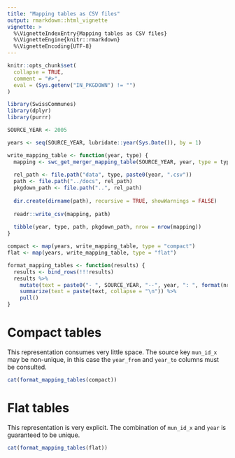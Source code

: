 ```yaml
---
title: "Mapping tables as CSV files"
output: rmarkdown::html_vignette
vignette: >
  %\VignetteIndexEntry{Mapping tables as CSV files}
  %\VignetteEngine{knitr::rmarkdown}
  %\VignetteEncoding{UTF-8}
---
```


```r
knitr::opts_chunk$set(
  collapse = TRUE,
  comment = "#>",
  eval = (Sys.getenv("IN_PKGDOWN") != "")
)
```

```r
library(SwissCommunes)
library(dplyr)
library(purrr)
```

```r
SOURCE_YEAR <- 2005

years <- seq(SOURCE_YEAR, lubridate::year(Sys.Date()), by = 1)

write_mapping_table <- function(year, type) {
  mapping <- swc_get_merger_mapping_table(SOURCE_YEAR, year, type = type)
  
  rel_path <- file.path("data", type, paste0(year, ".csv"))
  path <- file.path("../docs", rel_path)
  pkgdown_path <- file.path("..", rel_path)
  
  dir.create(dirname(path), recursive = TRUE, showWarnings = FALSE)
  
  readr::write_csv(mapping, path)
  
  tibble(year, type, path, pkgdown_path, nrow = nrow(mapping))
}

compact <- map(years, write_mapping_table, type = "compact")
flat <- map(years, write_mapping_table, type = "flat")

format_mapping_tables <- function(results) {
  results <- bind_rows(!!!results)
  results %>% 
    mutate(text = paste0("- ", SOURCE_YEAR, "--", year, ": ", format(nrow, big.mark = "'"), " rows ([csv](", pkgdown_path, "))")) %>% 
    summarize(text = paste(text, collapse = "\n")) %>% 
    pull()
}
```

# Compact tables

This representation consumes very little space.
The source key `mun_id_x` may be non-unique, in this case the `year_from` and `year_to` columns must be consulted.

```r
cat(format_mapping_tables(compact))
```


# Flat tables

This representation is very explicit.
The combination of `mun_id_x` and `year` is guaranteed to be unique.

```r
cat(format_mapping_tables(flat))
```
